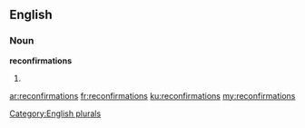 ==English==

===Noun===
'''reconfirmations'''

# {{plural of|reconfirmation}}

[[Category:English plurals]]

[[ar:reconfirmations]]
[[fr:reconfirmations]]
[[ku:reconfirmations]]
[[my:reconfirmations]]